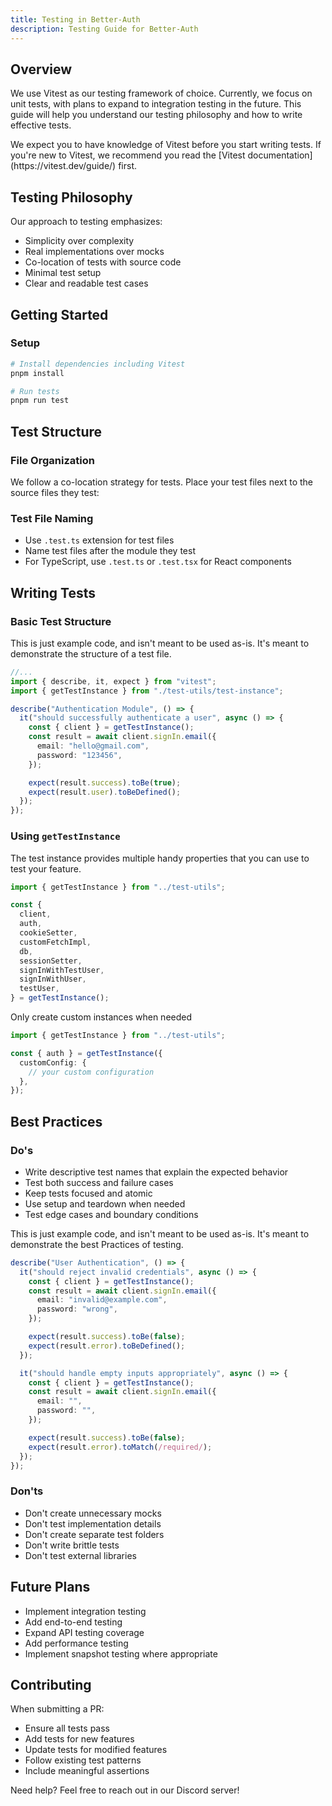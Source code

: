 ```yaml
---
title: Testing in Better-Auth
description: Testing Guide for Better-Auth
---
```


## Overview

We use Vitest as our testing framework of choice. Currently, we focus on unit tests, with plans to expand to integration testing in the future.
This guide will help you understand our testing philosophy and how to write effective tests.

<Callout type="warn">
  We expect you to have knowledge of Vitest before you start writing tests. If
  you're new to Vitest, we recommend you read the [Vitest
  documentation](https://vitest.dev/guide/) first.
</Callout>

## Testing Philosophy

Our approach to testing emphasizes:

- Simplicity over complexity
- Real implementations over mocks
- Co-location of tests with source code
- Minimal test setup
- Clear and readable test cases

## Getting Started

### Setup

```bash
# Install dependencies including Vitest
pnpm install

# Run tests
pnpm run test
```

## Test Structure

### File Organization

We follow a co-location strategy for tests. Place your test files next to the source files they test:

<Files>
  <Folder name="auth" defaultOpen>
    <File name="auth.ts" />
    <File name="auth.test.ts" />
  </Folder>
  <Folder name="plugins" defaultOpen>
    <File name="oauth.ts" />
    <File name="oauth.test.ts" />
  </Folder>
</Files>

### Test File Naming

- Use `.test.ts` extension for test files
- Name test files after the module they test
- For TypeScript, use `.test.ts` or `.test.tsx` for React components

## Writing Tests

### Basic Test Structure

<Callout type="info">
  This is just example code, and isn't meant to be used as-is. It's meant to
  demonstrate the structure of a test file.
</Callout>

```ts title="auth.test.ts"
//...
import { describe, it, expect } from "vitest";
import { getTestInstance } from "./test-utils/test-instance";

describe("Authentication Module", () => {
  it("should successfully authenticate a user", async () => {
    const { client } = getTestInstance();
    const result = await client.signIn.email({
      email: "hello@gmail.com",
      password: "123456",
    });

    expect(result.success).toBe(true);
    expect(result.user).toBeDefined();
  });
});
```

### Using `getTestInstance`

The test instance provides multiple handy properties that you can use to test your feature.

```ts
import { getTestInstance } from "../test-utils";

const {
  client,
  auth,
  cookieSetter,
  customFetchImpl,
  db,
  sessionSetter,
  signInWithTestUser,
  signInWithUser,
  testUser,
} = getTestInstance();
```

Only create custom instances when needed

```typescript
import { getTestInstance } from "../test-utils";

const { auth } = getTestInstance({
  customConfig: {
    // your custom configuration
  },
});
```

## Best Practices

### Do's

- Write descriptive test names that explain the expected behavior
- Test both success and failure cases
- Keep tests focused and atomic
- Use setup and teardown when needed
- Test edge cases and boundary conditions

<Callout type="info">
  This is just example code, and isn't meant to be used as-is. It's meant to
  demonstrate the best Practices of testing.
</Callout>

```typescript
describe("User Authentication", () => {
  it("should reject invalid credentials", async () => {
    const { client } = getTestInstance();
    const result = await client.signIn.email({
      email: "invalid@example.com",
      password: "wrong",
    });

    expect(result.success).toBe(false);
    expect(result.error).toBeDefined();
  });

  it("should handle empty inputs appropriately", async () => {
    const { client } = getTestInstance();
    const result = await client.signIn.email({
      email: "",
      password: "",
    });

    expect(result.success).toBe(false);
    expect(result.error).toMatch(/required/);
  });
});
```

### Don'ts

- Don't create unnecessary mocks
- Don't test implementation details
- Don't create separate test folders
- Don't write brittle tests
- Don't test external libraries

## Future Plans

- Implement integration testing
- Add end-to-end testing
- Expand API testing coverage
- Add performance testing
- Implement snapshot testing where appropriate

## Contributing

When submitting a PR:

- Ensure all tests pass
- Add tests for new features
- Update tests for modified features
- Follow existing test patterns
- Include meaningful assertions

Need help? Feel free to reach out in our <Link href="https://discord.gg/GYC3W7tZzb">Discord server</Link>!
